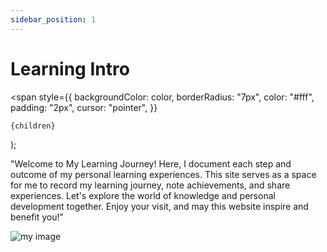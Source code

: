 ```yaml
---
sidebar_position: 1
---
```


# Learning Intro

  <span
    style={{
      backgroundColor: color,
      borderRadius: "7px",
      color: "#fff",
      padding: "2px",
      cursor: "pointer",
    }}
  >
    {children}
  </span>
);

"Welcome to <Highlight color="#25c2a0">My Learning Journey!</Highlight> Here, I document each step and outcome of my personal learning experiences. This site serves as a space for me to record my learning journey, note achievements, and share experiences. Let's explore the world of knowledge and personal development together. Enjoy your visit, and may this website inspire and benefit you!"

![my image](./img/walpaper.jpg)
